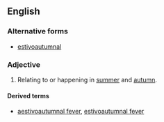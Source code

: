 ==English==

===Alternative forms===
* [[estivoautumnal]] {{qualifier|mainly US}}

===Adjective===
{{en-adj|-}}

# {{context|British}} Relating to or happening in [[summer]] and [[autumn]].

====Derived terms====
* [[aestivoautumnal fever]], [[estivoautumnal fever]]
